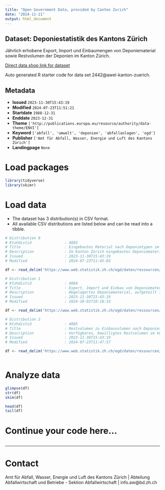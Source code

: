 ```yaml
---
title: "Open Government Data, provided by Canton Zurich"
date: "2024-11-21"
output: html_document
---
```


## Dataset: Deponiestatistik des Kantons Zürich

Jährlich erhobene Export, Import und Einbaumengen von Deponiematerial sowie Restvolumen der Deponien im Kanton Zürich.

[Direct data shop link for dataset](https://www.zh.ch/de/politik-staat/statistik-daten/datenkatalog.html#/datasets/2442@awel-kanton-zuerich)

Auto generated R starter code for data set 2442@awel-kanton-zuerich.

## Metadata

- **Issued** `2023-11-30T15:43:19`
- **Modified** `2024-07-23T11:51:21`
- **Startdate** `1988-12-31`
- **Enddate** `2023-12-31`
- **Theme** `['http://publications.europa.eu/resource/authority/data-theme/ENVI']`
- **Keyword** `['abfall', 'umwelt', 'deponien', 'abfallanlagen', 'ogd']`
- **Publisher** `['Amt für Abfall, Wasser, Energie und Luft des Kantons Zürich']`
- **Landingpage** `None`


# Load packages

```r

library(tidyverse)
library(skimr)

```

# Load data

-   The dataset has 3 distribution(s) in CSV format.
-   All available CSV distributions are listed below and can be read into a tibble.

```r

# Distribution 0
# Ktzhdistid               : 4883
# Title                    : Eingebautes Material nach Deponietypen im Kanton Zürich
# Description              : Im Kanton Zürich eingebautes Deponiematerial, ausgewertet nach Deponietypen. Daten aus Jahresberichten der Deponien.
# Issued                   : 2023-11-30T15:43:19
# Modified                 : 2024-07-23T11:45:03

df <- read_delim('https://www.web.statistik.zh.ch/ogd/daten/ressourcen/KTZH_00002442_00004883.csv')

# Distribution 1
# Ktzhdistid               : 4884
# Title                    : Export, Import und Einbau von Deponiematerial im Kanton Zürich
# Description              : Abgelagertes Deponiematerial, aufgeteilt in drei Kategorien: 1. im Kanton Zürich abgelagert, 2. aus anderen Kantonen/Ausland importiert und im Kanton abgelagert, 3. in andere Kantone/Ausland exportiert und abgelagert. Daten vom E-Government Portals des BAFU.
# Issued                   : 2023-11-30T15:43:19
# Modified                 : 2024-10-02T10:18:33

df <- read_delim('https://www.web.statistik.zh.ch/ogd/daten/ressourcen/KTZH_00002442_00004884.csv')

# Distribution 2
# Ktzhdistid               : 4885
# Title                    : Restvolumen zu Einbauvolumen nach Deponietypen im Kanton Zürich
# Description              : Verfügbares, bewilligtes Restvolumen im Verhältnis zum jährlichen Einbauvolumen der Zürcher Deponien. Daten aus Jahresberichten der Deponien.
# Issued                   : 2023-11-30T15:43:19
# Modified                 : 2024-07-23T11:47:57

df <- read_delim('https://www.web.statistik.zh.ch/ogd/daten/ressourcen/KTZH_00002442_00004885.csv')



```

# Analyze data

```r

glimpse(df)
str(df)
skim(df)

head(df)
tail(df)

```

# Continue your code here...

```r

```

------------------------------------------------------------------------

# Contact

Amt für Abfall, Wasser, Energie und Luft des Kantons Zürich | Abteilung Abfallwirtschaft und Betriebe - Sektion Abfallwirtschaft | info.aw@bd.zh.ch
